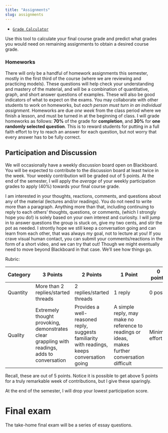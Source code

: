 ```yaml
---
title: "Assignments"
slug: assignments
---
```


- [<i class="fas fa-calculator"></i> `Grade Calculator`](https://ryansafner.shinyapps.io/trade_grade_calculator/)

Use this tool to calculate your final course grade and predict what grades you would need on remaining assignments to obtain a desired course grade.

### Homeworks

There will only be a handful of homework assignments this semester, mostly in the first third of the course (where we are reviewing and practicing models). These questions will help check your understanding and mastery of the material, and will be a combination of quantitative, graph, and short answer questions of examples. These will also be good indicators of what to expect on the exams. You may collaborate with other students to work on homeworks, but *each person must turn in an individual assignment*. Homeworks are due *one week* from the class period where we finish a lesson, and must be turned in at the beginning of class. I will grade homeworks as follows: **70%** of the grade for **completion**, and **30%** for **one randomly selected question**. This is to reward students for putting in a full faith effort to try to reach an answer for each question, but not worry that every answer has to be fully correct.

## Participation and Discussion {-}

We will occasionally have a weekly discussion board open on Blackboard. You will be expected to contribute to the discussion board at least twice in the week. Your weekly contribution will be graded out of 5 points. At the end of the semester, I will apply the *average* of your weekly participation grades to apply (40%) towards your final course grade. 

I am interested in your thoughts, reactions, comments, and questions about any of the material (lectures and/or readings). You do not need to write more than a paragraph. Anything more than that, including continuing to reply to each others’ thoughts, questions, or comments, (which I strongly hope you do!) is solely based on your own interest and curiosity. I will jump in to answer questions the group is stuck on, give my two cents, and stir the pot as needed. I strontly hope we still keep a conversation going and can learn from each other, that was always my goal, not to lecture at you! If you crave visual human contact, you can submit your comments/reactions in the form of a short video, and we can try that out! Though we might eventually need to move beyond Blackboard in that case. We’ll see how things go.

Rubric:

| Category | 3 Points | 2 Points | 1 Point | 0 points |
|----------|----------|----------|---------|----------|
| Quantity | More than 2 replies/started threads | 2 replies/started threads | 1 reply | 0 posts |
| Quality | Extremely thought provoking, demonstrates clear grappling with readings, adds to conversation | Provides a well-reasoned reply, suggests familiarity with readings, keeps conversation going | A simple reply, may make no reference to readings or ideas, makes further conversation difficult | Minimal effort |

Recall, these are out of 5 points. Notice it is possible to get above 5 points for a truly remarkable week of contributions, but I give these sparingly.

At the end of the semester, I will drop your lowest participation score.

# Final exam {-}

The take-home final exam will be a series of essay questions.